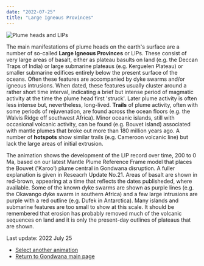 ```yaml
---
date: "2022-07-25"
title: "Large Igneous Provinces"
---
```


![Plume heads and LIPs](http://www.reeves.nl/upload/LIPs-2.gif)

The main manifestations of plume heads on the earth's surface are a number of so-called **Large Igneous Provinces** or LIPs.  These consist of very large areas of basalt, either as plateau basults on land
(e.g. the Deccan Traps of India) or large submarine plateaus (e.g. Kerguelen Plateau) or smaller submarine edifices entirely below the present surface of the oceans.  Often these features are accompanied 
by dyke swarms and/or igneous intrusions.  When dated, these features usually cluster around a rather short time interval, indicating a brief but intense period of magmatic activity
at the time the plume head first 'struck'.  Later plume activity is often less intense but, nevertheless, long-lived.  **Trails** of plume activity, often with some
periods of rejuvenation, are found across the ocean floors (e.g. the Walvis Ridge off southwest Africa). Minor oceanic islands, still with occasional volcanic
activity, can be found (e.g. Bouvet island) associated with mantle plumes that broke out more than 180 million years ago. A number of **hotspots** show similar trails
(e.g. Cameroon volcanic line) but lack the large areas of initial extrusion.
 
 The animation shows the development of the LIP record over time, 200 to 0 Ma, based on our latest Mantle Plume Reference Frame model that places the Bouvet ('Karoo')
 plume central in Gondwana disruption.  A fuller explanation is given in Reseacrh Update No.21. Areas of basalt are shown in red-brown, appearing at a time that reflects
 the dates publisheded, where available. Some of the known dyke swarms are shown as purple lines (e.g. the Okavango dyke swarm in southern Africa) and a few large
 intrusions are purple with a red outline (e.g. Dufek in Antarctica). Many islands and submarine features are too small to show at this scale. It should be remembered that erosion has probably removed much of the volcanic sequences on land and it is only the present-day outlines of plateaus that are shown.
 
 Last update: 2022 July 25
 
 * [Select another animation](../animations)
 * [Return to Gondwana main page](../../gondwana)


 
 
